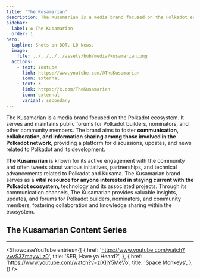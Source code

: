 ```yaml
---
title: 'The Kusamarian'
description: The Kusamarian is a media brand focused on the Polkadot ecosystem. It serves and maintains public forums for Polkadot builders, nominators, and other community members
sidebar: 
  label: ✪ The Kusamarian
  order: 1
hero:
  tagline: Shots on DOT. L0 News.
  image: 
    file: ../../../../assets/hub/media/kusamarian.png
  actions:
    - text: Youtube
      link: https://www.youtube.com/@TheKusamarian
      icon: external
    - text: X
      link: https://x.com/TheKusamarian
      icon: external
      variant: secondary
---
```



The Kusamarian is a media brand focused on the Polkadot ecosystem. It serves and maintains public forums for Polkadot builders, nominators, and other community members. The brand aims to foster **communication, collaboration, and information sharing among those involved in the Polkadot network**, providing a platform for discussions, updates, and news related to Polkadot and its development.

**The Kusamarian** is known for its active engagement with the community and often tweets about various initiatives, partnerships, and technical advancements related to Polkadot and Kusama.
The Kusamarian brand serves as a **vital resource for anyone interested in staying current with the Polkadot ecosystem,** technology and its associated projects. Through its communication channels, The Kusamarian provides valuable insights, updates, and forums for Polkadot builders, nominators, and community members, fostering collaboration and knowledge sharing within the ecosystem.

## The Kusamarian Content Series
----------------
<ShowcaseYouTube
  entries={[
          {
      href: 'https://www.youtube.com/watch?v=vS3ZmaywLz0',
      title: 'SER, Have ya Heard?',
     },
      {
      href: 'https://www.youtube.com/watch?v=ziXIjY5MeVo',
      title: 'Space Monkeys',
    },
  ]}
/>